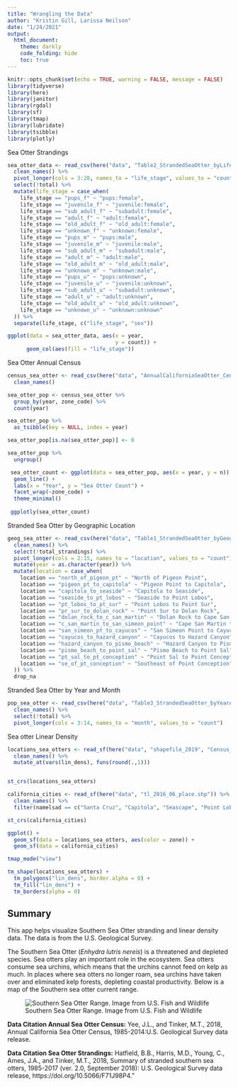 ```yaml
---
title: "Wrangling the Data"
author: "Kristin Gill, Larissa Neilson"
date: "1/24/2021"
output:
  html_document:
    theme: darkly
    code_folding: hide
    toc: true
---
```


```r
knitr::opts_chunk$set(echo = TRUE, warning = FALSE, message = FALSE)
library(tidyverse)
library(here)
library(janitor)
library(rgdal)
library(sf)
library(tmap)
library(lubridate)
library(tsibble)
library(plotly)
```

Sea Otter Strandings
```r
sea_otter_data <- read_csv(here("data", "Table2_StrandedSeaOtter_byLifeStage_1985_2017.csv")) %>% 
  clean_names() %>% 
  pivot_longer(cols = 3:20, names_to = "life_stage", values_to = "count") %>% 
  select(!total) %>% 
  mutate(life_stage = case_when(
    life_stage == "pups_f" ~ "pups:female",
    life_stage == "juvenile_f" ~ "juvenile:female",
    life_stage == "sub_adult_f" ~ "subadult:female",
    life_stage == "adult_f" ~ "adult:female",
    life_stage == "old_adult_f" ~ "old_adult:female",
    life_stage == "unknown_f" ~ "unknown:female",
    life_stage == "pups_m" ~ "pups:male",
    life_stage == "juvenile_m" ~ "juvenile:male",
    life_stage == "sub_adult_m" ~ "subadult:male",
    life_stage == "adult_m" ~ "adult:male",
    life_stage == "old_adult_m" ~ "old_adult:male",
    life_stage == "unknown_m" ~ "unknown:male",
    life_stage == "pups_u" ~ "pups:unknown",
    life_stage == "juvenile_u" ~ "juvenile:unknown",
    life_stage == "sub_adult_u" ~ "subadult:unknown",
    life_stage == "adult_u" ~ "adult:unknown",
    life_stage == "old_adult_u" ~ "old_adult:unknown",
    life_stage == "unknown_u" ~ "unknown:unknown"
  )) %>% 
  separate(life_stage, c("life_stage", "sex"))

ggplot(data = sea_otter_data, aes(x = year,
                                  y = count)) +
      geom_col(aes(fill = "life_stage")) 
```

Sea Otter Annual Census
```r
census_sea_otter <- read_csv(here("data", "AnnualCaliforniaSeaOtter_Census_summary_1985_2014.csv")) %>% 
  clean_names()

sea_otter_pop <- census_sea_otter %>% 
  group_by(year, zone_code) %>% 
  count(year)

sea_otter_pop %>% 
  as_tsibble(key = NULL, index = year)

sea_otter_pop[is.na(sea_otter_pop)] <- 0

sea_otter_pop %>% 
  ungroup()

 sea_otter_count <- ggplot(data = sea_otter_pop, aes(x = year, y = n)) +
  geom_line() +
  labs(x = "Year", y = "Sea Otter Count") +
  facet_wrap(~zone_code) +
  theme_minimal()
 
 ggplotly(sea_otter_count)
```

Stranded Sea Otter by Geographic Location
```r
geog_sea_otter <- read_csv(here("data", "Table1_StrandedSeaOtter_byGeographicAreas_1985_2017.csv")) %>% 
  clean_names() %>% 
  select(!total_strandings) %>% 
  pivot_longer(cols = 2:15, names_to = "location", values_to = "count") %>% 
  mutate(year = as.character(year)) %>% 
  mutate(location = case_when(
    location == "north_of_pigeon_pt" ~ "North of Pigeon Point",
    location == "pigeon_pt_to_capitola" ~ "Pigeon Point to Capitola",
    location == "capitola_to_seaside" ~ "Capitola to Seaside",
    location == "seaside_to_pt_lobos" ~ "Seaside to Point Lobos",
    location == "pt_lobos_to_pt_sur" ~ "Point Lobos to Point Sur",
    location == "pr_sur_to_dolan_rock" ~ "Point Sur to Dolan Rock",
    location == "dolan_rock_to_c_san_martin" ~ "Dolan Rock to Cape San Martin",
    location == "c_san_martin_to_san_simeon_point" ~ "Cape San Martin to San Simeon Point",
    location == "san_simeon_pt_to_cayucos" ~ "San Simeon Point to Cayucos",
    location == "cayucos_to_hazard_canyon" ~ "Cayucos to Hazard Canyon",
    location == "hazard_canyon_to_pismo_beach" ~ "Hazard Canyon to Pismo Beach",
    location == "pismo_beach_to_point_sal" ~ "Pismo Beach to Point Sal",
    location == "pt_sal_to_pt_conception" ~ "Point Sal to Point Conception",
    location == "se_of_pt_conception" ~ "Southeast of Point Conception"
  )) %>% 
  drop_na
```

Stranded Sea Otter by Year and Month
```r
pop_sea_otter <- read_csv(here("data", "Table3_StrandedSeaOtter_byYearAndMonth_1985_2017.csv")) %>% 
  clean_names() %>% 
  select(!total) %>% 
  pivot_longer(cols = 3:14, names_to = "month", values_to = "count")
```

Sea otter Linear Density
```r
locations_sea_otters <- read_sf(here("data", "shapefile_2019", "Census_sum_2019.shp")) %>% 
  clean_names() %>% 
  mutate_at(vars(lin_dens), funs(round(.,1)))


st_crs(locations_sea_otters)

california_cities <- read_sf(here("data", "tl_2016_06_place.shp")) %>%
  clean_names() %>% 
  filter(namelsad == c("Santa Cruz", "Capitola", "Seascape", "Point Lobos", "Cayucos", "Watsonville", "Monterrey", "Carmel", "Santa Barbara"))

st_crs(california_cities)

ggplot() +
  geom_sf(data = locations_sea_otters, aes(color = zone)) +
  geom_sf(data = california_cities)

tmap_mode("view")

tm_shape(locations_sea_otters) +
  tm_polygons("lin_dens", border.alpha = 0) +
  tm_fill("lin_dens") +
  tm_borders(alpha = 0)
```

## Summary

This app helps visualize Southern Sea Otter stranding and linear density data. The data is from the U.S. Geological Survey.

The Southern Sea Otter (*Enhydra lutris nereis*) is a threatened and depleted species. Sea otters play an important role in the ecosystem. Sea otters consume sea urchins, which means that the urchins cannot feed on kelp as much. In places where sea otters no longer roam, sea urchins have taken over and eliminated kelp forests, depleting coastal productivity. Below is a map of the Southern sea otter current range.

![Southern Sea Otter Range. Image from U.S. Fish and Wildlife](Sea_Otter_Population_Range.png)

**Data Citation Annual Sea Otter Census:** Yee, J.L., and Tinker, M.T., 2018, Annual California Sea Otter Census, 1985-2014:U.S. Geological Survey data release.

**Data Citation Sea Otter Strandings:** Hatfield, B.B., Harris, M.D., Young, C., Ames, J.A., and Tinker, M.T., 2018, Summary of stranded southern sea otters, 1985-2017 (ver. 2.0, September 2018): U.S. Geological Survey data release, https://doi.org/10.5066/F71J98P4."
